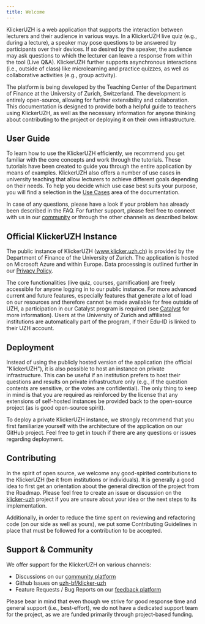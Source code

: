```yaml
---
title: Welcome
---
```


KlickerUZH is a web application that supports the interaction between lecturers and their audience in various ways. In a KlickerUZH live quiz (e.g., during a lecture), a speaker may pose questions to be answered by participants over their devices. If so desired by the speaker, the audience may ask questions to which the lecturer can leave a response from within the tool (Live Q&A). KlickerUZH further supports asynchronous interactions (i.e., outside of class) like microlearning and practice quizzes, as well as collaborative activities (e.g., group activity).

The platform is being developed by the Teaching Center of the Department of Finance at the University of Zurich, Switzerland. The development is entirely open-source, allowing for further extensibility and collaboration. This documentation is designed to provide both a helpful guide to teachers using KlickerUZH, as well as the necessary information for anyone thinking about contributing to the project or deploying it on their own infrastructure.

## User Guide

To learn how to use the KlickerUZH efficiently, we recommend you get familiar with the core concepts and work through the tutorials. These tutorials have been created to guide you through the entire application by means of examples. KlickerUZH also offers a number of use cases in university teaching that allow lecturers to achieve different goals depending on their needs. To help you decide which use case best suits your purpose, you will find a selection in the [Use Cases](/use_cases) area of the documentation.

In case of any questions, please have a look if your problem has already been described in the FAQ. For further support, please feel free to connect with us in our [community](https://www.community.klicker.uzh.ch) or through the other channels as described below.

## Official KlickerUZH Instance

The public instance of KlickerUZH (www.klicker.uzh.ch) is provided by the Department of Finance of the University of Zurich. The application is hosted on Microsoft Azure and within Europe. Data processing is outlined further in our [Privacy Policy](/privacy_policy).

The core functionalities (live quiz, courses, gamification) are freely accessible for anyone logging in to our public instance. For more advanced current and future features, especially features that generate a lot of load on our resources and therefore cannot be made available for free outside of UZH, a participation in our Catalyst program is required (see [Catalyst](/catalyst) for more information). Users at the University of Zurich and affiliated institutions are automatically part of the program, if their Edu-ID is linked to their UZH account.

## Deployment

Instead of using the publicly hosted version of the application (the official "KlickerUZH"), it is also possible to host an instance on private infrastructure. This can be useful if an institution prefers to host their questions and results on private infrastructure only (e.g., if the question contents are sensitive, or the votes are confidential). The only thing to keep in mind is that you are required as reinforced by the license that any extensions of self-hosted instances be provided back to the open-source project (as is good open-source spirit).

To deploy a private KlickerUZH instance, we strongly recommend that you first familiarize yourself with the architecture of the application on our GitHub project. Feel free to get in touch if there are any questions or issues regarding deployment.

## Contributing

In the spirit of open source, we welcome any good-spirited contributions to the KlickerUZH (be it from institutions or individuals). It is generally a good idea to first get an orientation about the general direction of the project from the Roadmap. Please feel free to create an issue or discussion on the [klicker-uzh](https://github.com/uzh-bf/klicker-uzh) project if you are unsure about your idea or the next steps to its implementation.

Additionally, in order to reduce the time spent on reviewing and refactoring code (on our side as well as yours), we put some Contributing Guidelines in place that must be followed for a contribution to be accepted.

## Support & Community

We offer support for the KlickerUZH on various channels:

- Discussions on our [community platform](https://community.klicker.uzh.ch)
- Github Issues on [uzh-bf/klicker-uzh](https://github.com/uzh-bf/klicker-uzh/discussions)
- Feature Requests / Bug Reports on our [feedback platform](https://klicker-uzh.feedbear.com)

Please bear in mind that even though we strive for good response time and general support (i.e., best-effort), we do not have a dedicated support team for the project, as we are funded primarily through project-based funding.
